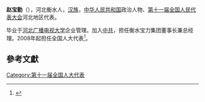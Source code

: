 '''赵宝勤'''（{{bd|1957年||2013年|catIdx=Zhao}}），河北衡水人，[[汉族|汉族]]，[[中华人民共和国|中华人民共和国]]政治人物、[[第十一届全国人民代表大会|第十一届全国人民代表大会]]河北地区代表。

毕业于[[河北广播电视大学|河北广播电视大学]]企业管理。加入[[中共|中共]]，担任衡水宝力集团董事长兼总经理。2008年起担任全国人大代表<ref>{{cite news|title=全国人大代表信息-赵宝勤|url=http://210.82.31.1:8084/delegate/viewDelegate.action?dbid=110187|accessdate=2013-04-05|newspaper=全国人大网|archive-url=https://web.archive.org/web/20140529084703/http://www.npc.gov.cn/delegate/viewDelegate.action?dbid=110187|archive-date=2014-05-29|dead-url=yes}}</ref>。

==參考文獻==
{{reflist}}
[[Category:第十一届全国人大代表|Category:第十一届全国人大代表]]